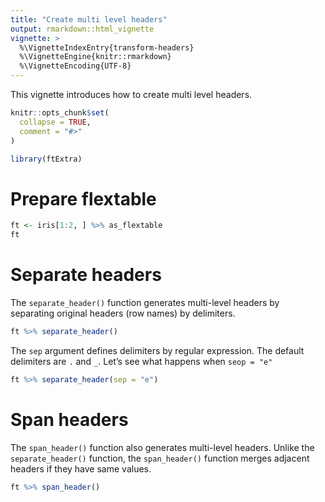 ```yaml
---
title: "Create multi level headers"
output: rmarkdown::html_vignette
vignette: >
  %\VignetteIndexEntry{transform-headers}
  %\VignetteEngine{knitr::rmarkdown}
  %\VignetteEncoding{UTF-8}
---
```


This vignette introduces how to create multi level headers.

```r
knitr::opts_chunk$set(
  collapse = TRUE,
  comment = "#>"
)
```

```r
library(ftExtra)
```

# Prepare flextable

```r
ft <- iris[1:2, ] %>% as_flextable
ft
```

# Separate headers

The `separate_header()` function generates multi-level headers by separating original headers (row names) by delimiters.

```r
ft %>% separate_header()
```

The `sep` argument defines delimiters by regular expression.
The default delimiters are `.` and `_`.
Let's see what happens when `seop = "e"`

```r
ft %>% separate_header(sep = "e")
```

# Span headers

The `span_header()` function also generates multi-level headers.
Unlike the `separate_header()` function, the `span_header()` function merges adjacent headers if they have same values.

```r
ft %>% span_header()
```

